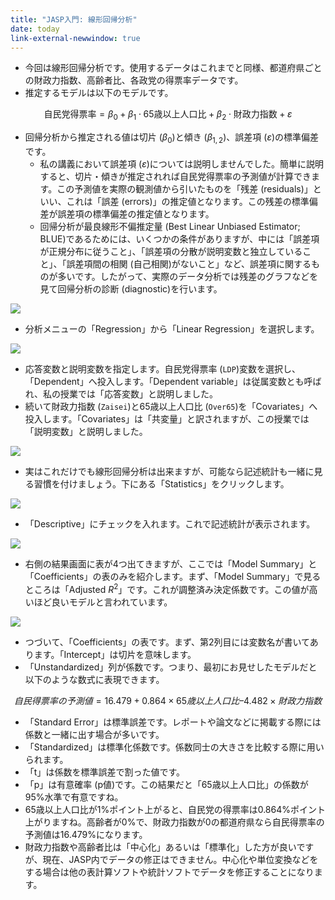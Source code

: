 ```yaml
---
title: "JASP入門: 線形回帰分析"
date: today
link-external-newwindow: true
---
```


* 今回は線形回帰分析です。使用するデータはこれまでと同様、都道府県ごとの財政力指数、高齢者比、各政党の得票率データです。
* 推定するモデルは以下のモデルです。

$$\text{自民党得票率} = \beta_0+ \beta_1 \cdot \text{65歳以上人口比} + \beta_2 \cdot \text{財政力指数} + \varepsilon$$

* 回帰分析から推定される値は切片 ($\beta_0$)と傾き ($\beta_{1, 2}$)、誤差項 ($\varepsilon$)の標準偏差です。
    * 私の講義において誤差項 ($\varepsilon$)については説明しませんでした。簡単に説明すると、切片・傾きが推定されれば自民党得票率の予測値が計算できます。この予測値を実際の観測値から引いたものを「残差 (residuals)」といい、これは「誤差 (errors)」の推定値となります。この残差の標準偏差が誤差項の標準偏差の推定値となります。
    * 回帰分析が最良線形不偏推定量 (Best Linear Unbiased Estimator; BLUE)であるためには、いくつかの条件がありますが、中には「誤差項が正規分布に従うこと」、「誤差項の分散が説明変数と独立していること」、「誤差項間の相関 (自己相関)がないこと」など、誤差項に関するものが多いです。したがって、実際のデータ分析では残差のグラフなどを見て回帰分析の診断 (diagnostic)を行います。

![](Figs/JASP10_01.png)

* 分析メニューの「Regression」から「Linear Regression」を選択します。

![](Figs/JASP10_02.png)

* 応答変数と説明変数を指定します。自民党得票率 (`LDP`)変数を選択し、「Dependent」へ投入します。「Dependent variable」は従属変数とも呼ばれ、私の授業では「応答変数」と説明しました。
* 続いて財政力指数 (`Zaisei`)と65歳以上人口比 (`Over65`)を「Covariates」へ投入します。「Covariates」は「共変量」と訳されますが、この授業では「説明変数」と説明しました。

![](Figs/JASP10_03.png)

* 実はこれだけでも線形回帰分析は出来ますが、可能なら記述統計も一緒に見る習慣を付けましょう。下にある「Statistics」をクリックします。

![](Figs/JASP10_04.png)

* 「Descriptive」にチェックを入れます。これで記述統計が表示されます。

![](Figs/JASP10_05.png)

* 右側の結果画面に表が4つ出てきますが、ここでは「Model Summary」と「Coefficients」の表のみを紹介します。まず、「Model Summary」で見るところは「Adjusted $R^2$」です。これが調整済み決定係数です。この値が高いほど良いモデルと言われています。


![](Figs/JASP10_06.png)

* つづいて、「Coefficients」の表です。まず、第2列目には変数名が書いてあります。「Intercept」は切片を意味します。
* 「Unstandardized」列が係数です。つまり、最初にお見せしたモデルだと以下のような数式に表現できます。

$$自民得票率の予測値 = 16.479 + 0.864 \times 65歳以上人口比 – 4.482 \times 財政力指数 $$

* 「Standard Error」は標準誤差です。レポートや論文などに掲載する際には係数と一緒に出す場合が多いです。
* 「Standardized」は標準化係数です。係数同士の大きさを比較する際に用いられます。
* 「t」は係数を標準誤差で割った値です。
* 「p」は有意確率 (p値)です。この結果だと「65歳以上人口比」の係数が95%水準で有意ですね。
* 65歳以上人口比が1%ポイント上がると、自民党の得票率は0.864%ポイント上がりますね。高齢者が0%で、財政力指数が0の都道府県なら自民得票率の予測値は16.479%になります。
* 財政力指数や高齢者比は「中心化」あるいは「標準化」した方が良いですが、現在、JASP内でデータの修正はできません。中心化や単位変換などをする場合は他の表計算ソフトや統計ソフトでデータを修正することになります。